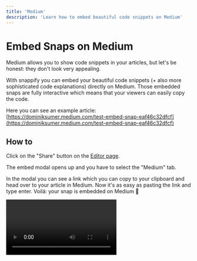 ```yaml
---
title: 'Medium'
description: 'Learn how to embed beautiful code snippets on Medium'
---
```


# Embed Snaps on Medium

Medium allows you to show code snippets in your articles, but let's be honest: they don't look very appealing.

With snappify you can embed your beautiful code snippets (+ also more sophisticated code explanations) directly on Medium. Those embedded snaps are fully interactive which means that your viewers can easily copy the code.

Here you can see an example article: [https://dominiksumer.medium.com/test-embed-snap-eaf46c32dfcf](https://dominiksumer.medium.com/test-embed-snap-eaf46c32dfcf)

## How to

Click on the "Share" button on the [Editor page](/editor).

<NextImage
  src="/images/docs/embedding/modal.png"
  width={1830}
  height={1082}
  alt="Screenshot of the Share / Embed modal"
/>

The embed modal opens up and you have to select the "Medium" tab.

<NextImage
  src="/images/docs/embedding/modal-medium.png"
  alt="Screenshot of the embed modal for Medium"
  width={600}
  height={345}
/>

In the modal you can see a link which you can copy to your clipboard and head over to your article in Medium. Now it's as easy as pasting the link and type enter. Voilá: your snap is embedded on Medium 🥳

<Video
  file="docs/embed/medium.mp4"
  alt="Video showing the Medium embedding integration"
  width={900}
  height={577}
  borderRadius="10px"
  overflow="hidden"
/>
